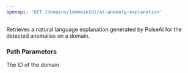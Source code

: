 ```yaml
---
openapi: 'GET /domains/{domainId}/ai-anomaly-explanation'
---
```


Retrieves a natural language explanation generated by PulseAI for the detected anomalies on a domain.

### Path Parameters

<ParamField path="domainId" type="integer" required>
  The ID of the domain.
</ParamField> 

